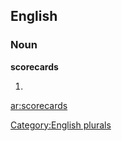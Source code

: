 
==English==

===Noun===
'''scorecards'''

# {{plural of|[[scorecard]]}}

[[Category:English plurals]]

[[ar:scorecards]]